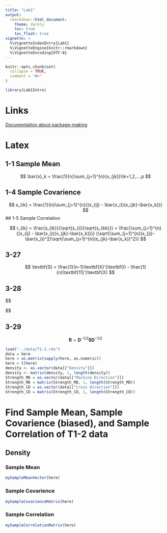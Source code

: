 ```yaml
---
title: "Lab1"
output: 
  rmarkdown::html_document:
    theme: darkly
    toc: true
    toc_float: true
vignette: >
  %\VignetteIndexEntry{Lab1}
  %\VignetteEngine{knitr::rmarkdown}
  %\VignetteEncoding{UTF-8}
---
```


```r
knitr::opts_chunk$set(
  collapse = TRUE,
  comment = "#>"
)
```

```r
library(Lab1Intro)
```

# Links

[Documentation about package-making](http://r-pkgs.had.co.nz/vignettes.html)

# Latex
## 1-1 Sample Mean

$$
\bar{x}_k = \frac{1}{n}\sum_{j=1}^{n}{x_{jk}}\\k=1,2,...,p
$$

## 1-4 Sample Covarience

$$
s_{ik} = \frac{1}{n}\sum_{j=1}^{n}{(x_{ij} - \bar{x_i})(x_{jk}-\bar{x_k})}
$$
## 1-5 Sample Correlation

$$
r_{ik} 
= \frac{s_{ik}}{\sqrt{s_{ii}}\sqrt{s_{kk}}} 
= \frac{\sum_{j=1}^{n}{(x_{ij} - \bar{x_i})(x_{jk}-\bar{x_k})}}
  {\sqrt{\sum_{j=1}^{n}(x_{ji}-\bar{x_i})^2}\sqrt{\sum_{j=1}^{n}(s_{jk}-\bar{x_k})^2}}
$$

## 3-27 

$$
\textbf{S} = \frac{1}{n-1}\textbf{X}'(\textbf{I} - \frac{1}{n}\textbf{11}')\textbf{X}
$$

## 3-28

$$

\begin{equation*}
  \textbf{D}^{1/2}_{p\times{p}} = 
  \begin{bmatrix}
  \sqrt{s_{11}} & 0 & \cdots & 0 \\
  0 & \sqrt{s_{22}} & \cdots & 0 \\
  \vdots  & \vdots  & \ddots & \vdots  \\
  0 & 0 & \cdots & \sqrt{s_{pp}} 
  \end{bmatrix}
\end{equation*}
$$

## 3-29

$$
\textbf{R} = \textbf{D}^{-1/2}\textbf{SD}^{-1/2}
$$

```r
load("../data/T1-2.rda")
data = here
here = as.matrix(sapply(here, as.numeric))
here = t(here)
density <- as.vector(data[["Density"]])
density <- matrix(density, 1, length(density))
Strength_MD = as.vector(data[["Machine Direction"]])
Strength_MD = matrix(Strength_MD, 1, length(Strength_MD))
Strength_CD = as.vector(data[["Cross Direction"]])
Strength_CD = matrix(Strength_CD, 1, length(Strength_CD))
```

# Find Sample Mean, Sample Covarience (biased), and Sample Correlation of T1-2 data

## Density

### Sample Mean

```r
mySampleMeanVector(here)
```

### Sample Covarience

```r
mySampleCovarienceMatrix(here)
```

### Sample Correlation

```r
mySampleCorrelationMatrix(here)
```
